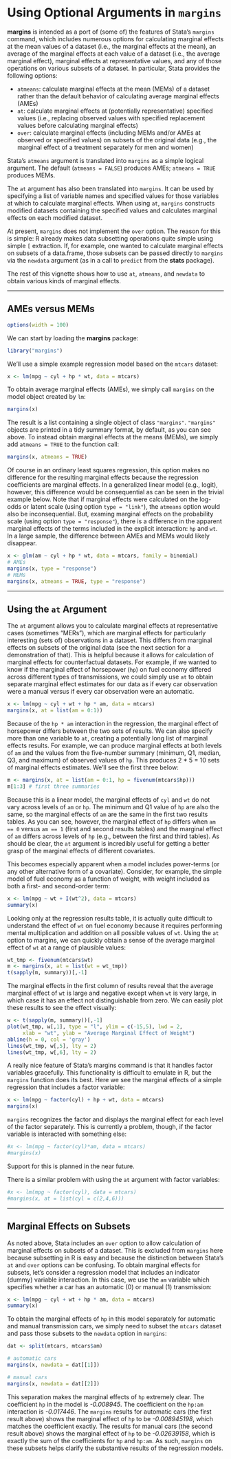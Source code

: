 <!--
%\VignetteEngine{knitr}
%\VignetteIndexEntry{Using Optional Arguments}
-->

# Using Optional Arguments in `margins` #

**margins** is intended as a port of (some of) the features of Stata's `margins` command, which includes numerous options for calculating marginal effects at the mean values of a dataset (i.e., the marginal effects at the mean), an average of the marginal effects at each value of a dataset (i.e., the average marginal effect), marginal effects at representative values, and any of those operations on various subsets of a dataset. In particular, Stata provides the following options:

 - `atmeans`: calculate marginal effects at the mean (MEMs) of a dataset rather than the default behavior of calculating average marginal effects (AMEs)
 - `at`: calculate marginal effects at (potentially representative) specified values (i.e., replacing observed values with specified replacement values before calculating marginal effects)
 - `over`: calculate marginal effects (including MEMs and/or AMEs at observed or specified values) on subsets of the original data (e.g., the marginal effect of a treatment separately for men and women)
 
Stata's `atmeans` argument is translated into `margins` as a simple logical argument. The default (`atmeans = FALSE`) produces AMEs; `atmeans = TRUE` produces MEMs.

The `at` argument has also been translated into `margins`. It can be used by specifying a list of variable names and specified values for those variables at which to calculate marginal effects. When using `at`, `margins` constructs modified datasets containing the specified values and calculates marginal effects on each modified dataset.

At present, `margins` does not implement the `over` option. The reason for this is simple: R already makes data subsetting operations quite simple using simple `[` extraction. If, for example, one wanted to calculate marginal effects on subsets of a data.frame, those subsets can be passed directly to `margins` via the `newdata` argument (as in a call to `predict` from the **stats** package).

The rest of this vignette shows how to use `at`, `atmeans`, and `newdata` to obtain various kinds of marginal effects.

---

## AMEs versus MEMs ##

```r
options(width = 100)
```

We can start by loading the **margins** package:

```r
library("margins")
```

We'll use a simple example regression model based on the `mtcars` dataset:

```r
x <- lm(mpg ~ cyl + hp * wt, data = mtcars)
```

To obtain average marginal effects (AMEs), we simply call `margins` on the model object created by `lm`:

```r
margins(x)
```

The result is a list containing a single object of class `"margins"`. `"margins"` objects are printed in a tidy summary format, by default, as you can see above. To instead obtain marginal effects at the means (MEMs), we simply add `atmeans = TRUE` to the function call:

```r
margins(x, atmeans = TRUE)
```

Of course in an ordinary least squares regression, this option makes no difference for the resulting marginal effects because the regression coefficients are marginal effects. In a generalized linear model (e.g., logit), however, this difference would be consequential as can be seen in the trivial example below. Note that if marginal effects were calculated on the log-odds or latent scale (using option `type = "link"`), the `atmeans` option would also be inconsequential. But, examing marginal effects on the probability scale (using option `type = "response"`), there is a difference in the apparent marginal effects of the terms included in the explicit interaction: `hp` and `wt`. In a large sample, the difference between AMEs and MEMs would likely disappear.

```r
x <- glm(am ~ cyl + hp * wt, data = mtcars, family = binomial)
# AMEs
margins(x, type = "response")
# MEMs
margins(x, atmeans = TRUE, type = "response")
```

---

## Using the `at` Argument ##

The `at` argument allows you to calculate marginal effects at representative cases (sometimes "MERs"), which are marginal effects for particularly interesting (sets of) observations in a dataset. This differs from marginal effects on subsets of the original data (see the next section for a demonstration of that). This is helpful because it allows for calculation of marginal effects for counterfactual datasets. For example, if we wanted to know if the marginal effect of horsepower (`hp`) on fuel economy differed across different types of transmissions, we could simply use `at` to obtain separate marginal effect estimates for our data as if every car observation were a manual versus if every car observation were an automatic.

```r
x <- lm(mpg ~ cyl + wt + hp * am, data = mtcars)
margins(x, at = list(am = 0:1))
```

Because of the `hp * am` interaction in the regression, the marginal effect of horsepower differs between the two sets of results. We can also specify more than one variable to `at`, creating a potentially long list of marginal effects results. For example, we can produce marginal effects at both levels of `am` and the values from the five-number summary (minimum, Q1, median, Q3, and maximum) of observed values of `hp`. This produces 2 * 5 = 10 sets of marginal effects estimates. We'll see the first three below:

```r
m <- margins(x, at = list(am = 0:1, hp = fivenum(mtcars$hp)))
m[1:3] # first three summaries
```

Because this is a linear model, the marginal effects of `cyl` and `wt` do not vary across levels of `am` or `hp`. The minimum and Q1 value of `hp` are also the same, so the marginal effects of `am` are the same in the first two results tables. As you can see, however, the marginal effect of `hp` differs when `am == 0` versus `am == 1` (first and second results tables) and the marginal effect of `am` differs across levels of `hp` (e.g., between the first and third tables). As should be clear, the `at` argument is incredibly useful for getting a better grasp of the marginal effects of different covariates.

This becomes especially apparent when a model includes power-terms (or any other alternative form of a covariate). Consider, for example, the simple model of fuel economy as a function of weight, with weight included as both a first- and second-order term:

```r
x <- lm(mpg ~ wt + I(wt^2), data = mtcars)
summary(x)
```

Looking only at the regression results table, it is actually quite difficult to understand the effect of `wt` on fuel economy because it requires performing mental multiplication and addition on all possible values of `wt`. Using the `at` option to margins, we can quickly obtain a sense of the average marginal effect of `wt` at a range of plausible values:

```r
wt_tmp <- fivenum(mtcars$wt)
m <- margins(x, at = list(wt = wt_tmp))
t(sapply(m, summary))[,-1]
```

The marginal effects in the first column of results reveal that the average marginal effect of `wt` is large and negative except when `wt` is very large, in which case it has an effect not distinguishable from zero. We can easily plot these results to see the effect visually:

```r
w <- t(sapply(m, summary))[,-1]
plot(wt_tmp, w[,1], type = "l", ylim = c(-15,5), lwd = 2,
     xlab = "wt", ylab = "Average Marginal Effect of Weight")
abline(h = 0, col = 'gray')
lines(wt_tmp, w[,5], lty = 2)
lines(wt_tmp, w[,6], lty = 2)
```


A really nice feature of Stata's margins command is that it handles factor variables gracefully. This functionality is difficult to emulate in R, but the `margins` function does its best. Here we see the marginal effects of a simple regression that includes a factor variable:

```r
x <- lm(mpg ~ factor(cyl) + hp + wt, data = mtcars)
margins(x)
```

`margins` recognizes the factor and displays the marginal effect for each level of the factor separately. This is currently a problem, though, if the factor variable is interacted with something else:

```r
#x <- lm(mpg ~ factor(cyl)*am, data = mtcars)
#margins(x)
```

Support for this is planned in the near future.

There is a similar problem with using the `at` argument with factor variables:

```r
#x <- lm(mpg ~ factor(cyl), data = mtcars)
#margins(x, at = list(cyl = c(2,4,6)))
```



---

## Marginal Effects on Subsets ##

As noted above, Stata includes an `over` option to allow calculation of marginal effects on subsets of a dataset. This is excluded from `margins` here because subsetting in R is easy and because the distinction between Stata's `at` and `over` options can be confusing. To obtain marginal effects for subsets, let's consider a regression model that includes an indicator (dummy) variable interaction. In this case, we use the `am` variable which specifies whether a car has an automatic (0) or manual (1) transmission:

```r
x <- lm(mpg ~ cyl + wt + hp * am, data = mtcars)
summary(x)
```

To obtain the marginal effects of `hp` in this model separately for automatic and manual transmission cars, we simply need to subset the `mtcars` dataset and pass those subsets to the `newdata` option in `margins`:

```r
dat <- split(mtcars, mtcars$am)

# automatic cars
margins(x, newdata = dat[[1]])

# manual cars
margins(x, newdata = dat[[2]])
```

This separation makes the marginal effects of `hp` extremely clear. The coefficient `hp` in the model is *-0.008945*. The coefficient on the `hp:am` interaction is *-0.017446*. The `margins` results for automatic cars (the first result above) shows the marginal effect of `hp` to be *-0.008945198*, which matches the coefficient exactly. The results for manual cars (the second result above) shows the marginal effect of `hp` to be *-0.02639158*, which is exactly the sum of the coefficients for `hp` and `hp:am`. As such, `margins` on these subsets helps clarify the substantive results of the regression models.
